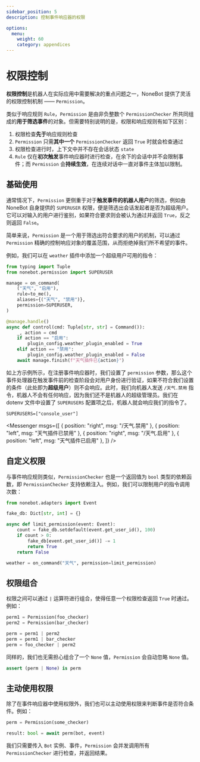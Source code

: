 ```yaml
---
sidebar_position: 5
description: 控制事件响应器的权限

options:
  menu:
    weight: 60
    category: appendices
---
```


# 权限控制


**权限控制**是机器人在实际应用中需要解决的重点问题之一，NoneBot 提供了灵活的权限控制机制 —— `Permission`。

类似于响应规则 `Rule`，`Permission` 是由非负整数个 `PermissionChecker` 所共同组成的**用于筛选事件**的对象。但需要特别说明的是，权限和响应规则有如下区别：

1. 权限检查**先于**响应规则检查
2. `Permission` 只需**其中一个** `PermissionChecker` 返回 `True` 时就会检查通过
3. 权限检查进行时，上下文中并不存在会话状态 `state`
4. `Rule` 仅在**初次触发**事件响应器时进行检查，在余下的会话中并不会限制事件；而 `Permission` 会**持续生效**，在连续对话中一直对事件主体加以限制。

## 基础使用

通常情况下，`Permission` 更侧重于对于**触发事件的机器人用户**的筛选，例如由 NoneBot 自身提供的 `SUPERUSER` 权限，便是筛选出会话发起者是否为超级用户。它可以对输入的用户进行鉴别，如果符合要求则会被认为通过并返回 `True`，反之则返回 `False`。

简单来说，`Permission` 是一个用于筛选出符合要求的用户的机制，可以通过 `Permission` 精确的控制响应对象的覆盖范围，从而拒绝掉我们所不希望的事件。

例如，我们可以在 `weather` 插件中添加一个超级用户可用的指令：

```python {2,8} title=weather/__init__.py
from typing import Tuple
from nonebot.permission import SUPERUSER

manage = on_command(
    ("天气", "启用"),
    rule=to_me(),
    aliases={("天气", "禁用")},
    permission=SUPERUSER,
)

@manage.handle()
async def control(cmd: Tuple[str, str] = Command()):
    _, action = cmd
    if action == "启用":
        plugin_config.weather_plugin_enabled = True
    elif action == "禁用":
        plugin_config.weather_plugin_enabled = False
    await manage.finish(f"天气插件已{action}")
```

如上方示例所示，在注册事件响应器时，我们设置了 `permission` 参数，那么这个事件处理器在触发事件前的检查阶段会对用户身份进行验证，如果不符合我们设置的条件（此处即为**超级用户**）则不会响应。此时，我们向机器人发送 `/天气.禁用` 指令，机器人不会有任何响应，因为我们还不是机器人的超级管理员。我们在 dotenv 文件中设置了 `SUPERUSERS` 配置项之后，机器人就会响应我们的指令了。

```dotenv title=.env
SUPERUSERS=["console_user"]
```

<Messenger
  msgs={[
    { position: "right", msg: "/天气.禁用" },
    { position: "left", msg: "天气插件已禁用" },
    { position: "right", msg: "/天气.启用" },
    { position: "left", msg: "天气插件已启用" },
  ]}
/>

## 自定义权限

与事件响应规则类似，`PermissionChecker` 也是一个返回值为 `bool` 类型的依赖函数，即 `PermissionChecker` 支持依赖注入。例如，我们可以限制用户的指令调用次数：

```python title=weather/__init__.py
from nonebot.adapters import Event

fake_db: Dict[str, int] = {}

async def limit_permission(event: Event):
    count = fake_db.setdefault(event.get_user_id(), 100)
    if count > 0:
        fake_db[event.get_user_id()] -= 1
        return True
    return False

weather = on_command("天气", permission=limit_permission)
```

## 权限组合

权限之间可以通过 `|` 运算符进行组合，使得任意一个权限检查返回 `True` 时通过。例如：

```python {4-6}
perm1 = Permission(foo_checker)
perm2 = Permission(bar_checker)

perm = perm1 | perm2
perm = perm1 | bar_checker
perm = foo_checker | perm2
```

同样的，我们也无需担心组合了一个 `None` 值，`Permission` 会自动忽略 `None` 值。

```python
assert (perm | None) is perm
```

## 主动使用权限

除了在事件响应器中使用权限外，我们也可以主动使用权限来判断事件是否符合条件。例如：

```python {3}
perm = Permission(some_checker)

result: bool = await perm(bot, event)
```

我们只需要传入 `Bot` 实例、事件，`Permission` 会并发调用所有 `PermissionChecker` 进行检查，并返回结果。
